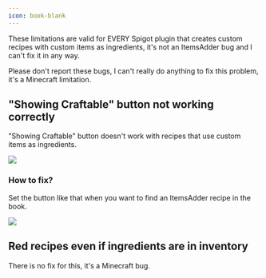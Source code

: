 ```yaml
---
icon: book-blank
---
```


<Note>
These limitations are valid for EVERY Spigot plugin that creates custom recipes with custom items as ingredients, it's not an ItemsAdder bug and I can't fix it in any way.

Please don't report these bugs, I can't really do anything to fix this problem, it's a Minecraft limitation.
</Note>


## "Showing Craftable" button not working correctly

"Showing Craftable" button doesn't work with recipes that use custom items as ingredients.

![](</assets/images/immagine (6).png>)

### How to fix?

Set the button like that when you want to find an ItemsAdder recipe in the book.

![](assets/images/immagine.png)

## Red recipes even if ingredients are in inventory

There is no fix for this, it's a Minecraft bug.
